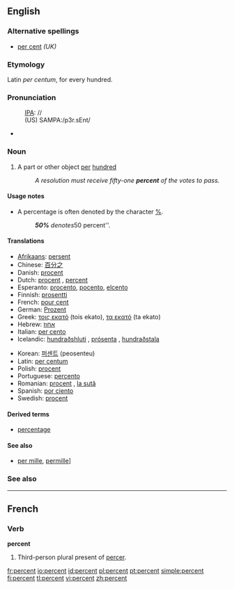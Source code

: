 ==English==

===Alternative spellings===
* [[per cent]] ''(UK)''

===Etymology===
Latin ''per centum'', for every hundred.

===Pronunciation===
:[[IPA]]: //
:(US) SAMPA:/p3r.sEnt/
*{{audio|en-us-percent.ogg|Audio (US)}}

===Noun===
{{en-noun|percent}}

# A part or other object [[per]] [[hundred]]
#: ''A resolution must receive fifty-one '''percent''' of the votes to pass.''

====Usage notes====
* A percentage is often denoted by the character [[%]].
*: '''''50%''' denotes ''50 percent''.

====Translations====
{{top}}
*[[Afrikaans]]: [[persent]]
*Chinese: [[百分之]]
*Danish: [[procent]]
*Dutch: [[procent]] {{n}}, [[percent]] {{n}}
*Esperanto: [[procento]], [[pocento]], [[elcento]]
*Finnish: [[prosentti]]
*French: [[pour cent]]
*German: [[Prozent]] {{n}}
*Greek: [[τοις εκατό]] (tois ekato), [[τα εκατό]] (ta ekato)
*Hebrew: [[אחוז]]
*Italian: [[per cento]]
*Icelandic: [[hundraðshluti]] {{m}}, [[prósenta]] {{f}}, [[hundraðstala]] {{f}}
{{mid}}
*Korean: [[퍼센트]] (peosenteu)
*Latin: [[per centum]]
*Polish: [[procent]] {{m}}
*Portuguese: [[percento]]
*Romanian: [[procent]] {{n}}, [[la sută]]
*Spanish: [[por ciento]]
*Swedish: [[procent]] {{c}}
{{bottom}}

====Derived terms====
* [[percentage]]

====See also====
*[[per mille]], [[permille]]]

===See also===
{{Punctuation}}

----

==French==

===Verb===
'''percent'''

# Third-person plural present of [[percer]].

[[fr:percent]]
[[io:percent]]
[[id:percent]]
[[pl:percent]]
[[pt:percent]]
[[simple:percent]]
[[fi:percent]]
[[tl:percent]]
[[vi:percent]]
[[zh:percent]]